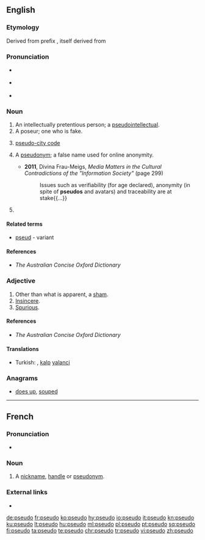 {{also|pseudo-|pseŭdo-}}
==English==

===Etymology===
Derived from prefix {{m|en|pseudo-}}, itself derived from {{etyl|grc|en}} {{m|grc|ψευδής||false, lying}}

===Pronunciation===
* {{a|RP}} {{IPA|/ˈs(j)uːdəʊ/|lang=en}}
* {{a|US}} {{IPA|/ˈsuːdoʊ/|lang=en}}
* {{rhymes|uːdəʊ|lang=en}}

===Noun===
{{en-noun}}

# An intellectually pretentious person; a [[pseudointellectual]].
# A poseur; one who is fake.
# {{label|en|travel industry|informal}} [[pseudo-city code]]
# {{label|en|Internet}} A [[pseudonym]]; a false name used for online anonymity.
#* '''2011''', Divina Frau-Meigs, ''Media Matters in the Cultural Contradictions of the "Information Society"'' (page 299)
#*: Issues such as verifiability (for age declared), anonymity (in spite of '''pseudos''' and avatars) and traceability are at stake{{...}}
# {{short for|pseudoephedrine|lang=en}}

====Related terms====
* [[pseud]] - variant

====References====
* ''The Australian Concise Oxford Dictionary''

===Adjective===
{{en-adj|-}}

# Other than what is apparent, a [[sham]].
# [[insincere|Insincere]].
# [[spurious|Spurious]].

====References====
* ''The Australian Concise Oxford Dictionary''

====Translations====
{{trans-top|other than is apparent, a sham}}
{{trans-mid}}
{{trans-bottom}}

{{trans-see|insincere}}

{{trans-see|spurious}}

{{checktrans-top}}
* Turkish: {{t+|tr|sahte}}, [[kalp]] [[yalanci]]
{{trans-mid}}
{{trans-bottom}}

===Anagrams===
* [[does up#English|does up]], [[souped#English|souped]]

----

==French==

===Pronunciation===
* {{IPA|/psødo/|lang=fr}}

===Noun===
{{fr-noun|m}}

# {{label|fr|chiefly|Internet slang}} A [[nickname]], [[handle]] or [[pseudonym]].

===External links===
* {{R:TLFi}}

[[de:pseudo]]
[[fr:pseudo]]
[[ko:pseudo]]
[[hy:pseudo]]
[[io:pseudo]]
[[it:pseudo]]
[[kn:pseudo]]
[[ku:pseudo]]
[[lt:pseudo]]
[[hu:pseudo]]
[[ml:pseudo]]
[[pl:pseudo]]
[[pt:pseudo]]
[[sq:pseudo]]
[[fi:pseudo]]
[[ta:pseudo]]
[[te:pseudo]]
[[chr:pseudo]]
[[tr:pseudo]]
[[vi:pseudo]]
[[zh:pseudo]]